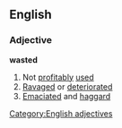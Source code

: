 ==English==
===Adjective===
'''wasted'''
#Not [[profitably]] [[used]]
#[[Ravaged]] or [[deteriorated]]
#[[Emaciated]] and [[haggard]]
[[Category:English adjectives]]